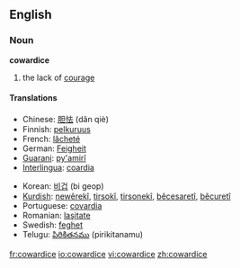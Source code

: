 ==English==

===Noun===
'''cowardice'''

# the lack of [[courage]]

====Translations====
{{top}}
*Chinese: [[胆怯]] (dǎn qiè)
*Finnish: [[pelkuruus]]
*French: [[lâcheté]]
*German: [[Feigheit]]
*[[Guarani]]: [[py'amirĩ]]
*[[Interlingua]]: [[coardia]]
{{mid}}
*Korean: [[비겁]] (bi geop)
*[[Kurdish]]: [[newêrekî]], [[tirsokî]], [[tirsonekî]], [[bêcesaretî]], [[bêcuretî]]
*Portuguese: [[covardia]] {{f}}
*Romanian: [[laşitate]] {{f}}
*Swedish: [[feghet]] {{c}}
*Telugu: [[పిరికితనము]] (pirikitanamu)
{{bottom}}

[[fr:cowardice]]
[[io:cowardice]]
[[vi:cowardice]]
[[zh:cowardice]]